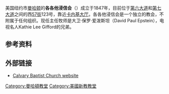 {{Unreferenced |time=2009-04-17T14:25:46+00:00 }}
美国纽约市[[曼哈顿|曼哈顿]]的'''各各他浸信会'''（{{lang|en|'''Calvary Baptist Church'''}}）成立于1847年，目前位于[[第六大道|第六大道]]和[[第七大道|第七大道]]之间的西[[57街|57街]]123号，靠近[[卡内基大厅|卡内基大厅]]。各各他浸信会是一个独立的教会，不附属于任何组织。现任主任牧师是大卫·保罗·爱泼斯坦（David Paul Epstein），电视名人Kathie Lee Gifford的兄弟。

== 参考资料 ==
{{Reflist}}
== 外部链接 ==
* [http://www.cbcnyc.org/ Calvary Baptist Church website]{{Wayback|url=http://www.cbcnyc.org/ |date=20090416200311 }}
{{coord|40.765197|-73.978431|region:US_type:landmark|display=title}}

[[Category:曼哈頓教堂|Category:曼哈頓教堂]]
[[Category:美國新教教堂|Category:美國新教教堂]]